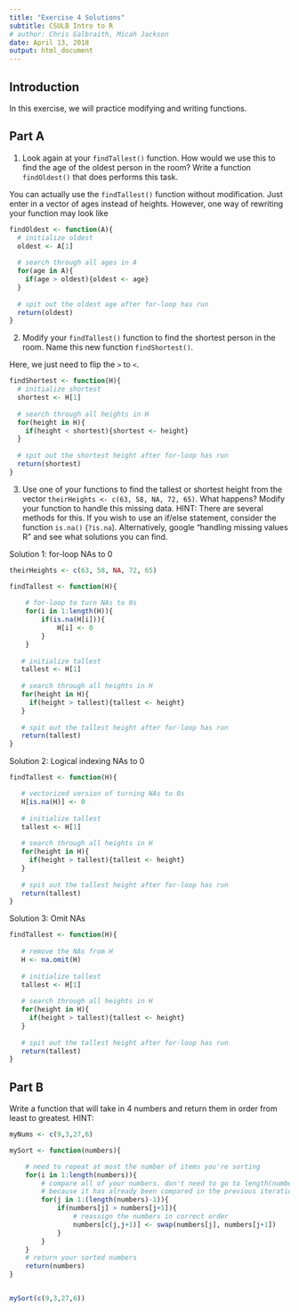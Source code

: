 ```yaml
---
title: "Exercise 4 Solutions"
subtitle: CSULB Intro to R
# author: Chris Galbraith, Micah Jackson
date: April 13, 2018
output: html_document
---
```



## Introduction
In this exercise, we will practice modifying and writing functions.


## Part A
1. Look again at your ```findTallest()``` function. How would we use this to find the age of the oldest person in the room? Write a function ```findOldest()``` that does performs this task.

You can actually use the ```findTallest()``` function without modification. Just enter in a vector of ages instead of heights. However, one way of rewriting your function may look like
```r
findOldest <- function(A){
  # initialize oldest
  oldest <- A[1]
  
  # search through all ages in A
  for(age in A){
    if(age > oldest){oldest <- age}
  }
  
  # spit out the oldest age after for-loop has run
  return(oldest)
}
```

2. Modify your ```findTallest()``` function to find the shortest person in the room. Name this new function ```findShortest()```.

Here, we just need to flip the ```>``` to ```<```.
```r
findShortest <- function(H){
  # initialize shortest
  shortest <- H[1]
  
  # search through all heights in H
  for(height in H){
    if(height < shortest){shortest <- height}
  }
  
  # spit out the shortest height after for-loop has run
  return(shortest)
}
```

3. Use one of your functions to find the tallest or shortest height from the vector ```theirHeights <- c(63, 58, NA, 72, 65)```. What happens? Modify your function to handle this missing data. HINT: There are several methods for this. If you wish to use an if/else statement, consider the function ```is.na()``` (```?is.na```). Alternatively, google "handling missing values R" and see what solutions you can find.

Solution 1: for-loop NAs to 0
```r
theirHeights <- c(63, 58, NA, 72, 65)

findTallest <- function(H){
    
    # for-loop to turn NAs to 0s
    for(i in 1:length(H)){
        if(is.na(H[i])){
            H[i] <- 0
        }
    }
    
   # initialize tallest
   tallest <- H[1]
  
   # search through all heights in H
   for(height in H){
     if(height > tallest){tallest <- height}
   }
  
   # spit out the tallest height after for-loop has run
   return(tallest)
}
```


Solution 2: Logical indexing NAs to 0
```r
findTallest <- function(H){

   # vectorized version of turning NAs to 0s
   H[is.na(H)] <- 0
    
   # initialize tallest
   tallest <- H[1]
  
   # search through all heights in H
   for(height in H){
     if(height > tallest){tallest <- height}
   }
  
   # spit out the tallest height after for-loop has run
   return(tallest)
}
```


Solution 3: Omit NAs
```r
findTallest <- function(H){
   
   # remove the NAs from H
   H <- na.omit(H)
       
   # initialize tallest
   tallest <- H[1]
  
   # search through all heights in H
   for(height in H){
     if(height > tallest){tallest <- height}
   }
  
   # spit out the tallest height after for-loop has run
   return(tallest)
}
```


## Part B
Write a function that will take in 4 numbers and return them in order from least to greatest. 
HINT:
```r
myNums <- c(9,3,27,6)

mySort <- function(numbers){

    # need to repeat at most the number of items you're sorting
    for(i in 1:length(numbers)){
        # compare all of your numbers. don't need to go to length(numbers)
        # because it has already been compared in the previous iteration.
        for(j in 1:(length(numbers)-1)){
            if(numbers[j] > numbers[j+1]){
                # reassign the numbers in correct order
                numbers[c(j,j+1)] <- swap(numbers[j], numbers[j+1])
            }
        }
    }
    # return your sorted numbers
    return(numbers)
}


mySort(c(9,3,27,6))
```


